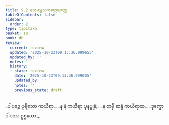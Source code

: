```yaml
---
title: 9.2 သေယျသကတ္ထေရဝတ္ထု
tableOfContents: false
sidebar:
  order: 2
type: tipitaka
basket: su
book: dh
review:
  current: review
  updated: '2025-10-23T09:13:36.999655'
  updated_by: ''
  notes: ''
  history:
  - state: review
    date: '2025-10-23T09:13:36.999655'
    updated_by: ''
    notes: ''
    previous_state: draft
---
```



<ReviewStatus review={frontmatter.review} showDetails={true} />

<HypothesisAnnotation frontmatter={frontmatter} />

<DynamicBreadcrumb />

<Division number="117" book="dh" e="ch" v="18" p="30">

<Paragraph number="126" type="verses" book="dh">
_ပါပဉ္စေ ပုရိသော ကယိရာ,_  
_န နံ ကယိရာ ပုနပ္ပုနံ;_  
_န တမှိ ဆန္ဒံ ကယိရာထ,_  
_ဒုက္ခော ပါပဿ ဥစ္စယော._
</Paragraph>
</Division>